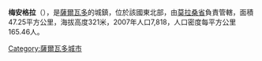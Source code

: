 '''梅安格拉'''（{{lang-es|Meanguera, Morazán}}），是[[薩爾瓦多|薩爾瓦多]]的城鎮，位於該國東北部，由[[莫拉桑省|莫拉桑省]]負責管轄，面積47.25平方公里，海拔高度321米，2007年人口7,818，人口密度每平方公里165.46人。

{{coord|13|51|N|88|09|W|display=title|region:SV_type:city_source:GNS-enwiki}}

{{ElSalvador-geo-stub}}
[[Category:薩爾瓦多城市|Category:薩爾瓦多城市]]
